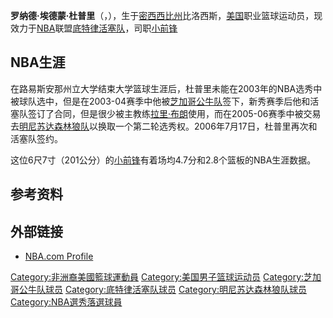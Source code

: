 {{Infobox NBA Player
| name = 罗纳德·杜普里<br/>Ronald Dupree
| image =
| caption =
| league = NBA
| position = [[小前锋|小前锋]]
| nickname =
| height_ft = 6
| height_in = 7
| weight_lb = 209
| team =
| nationality = {{USA}}
| birth_date  = {{birth date and age|1981|1|26}}
| birth_place = {{USA}}[[密西西比州|密西西比州]][[比洛西斯|比洛西斯]]
| college     = [[路易斯安那州立大学|路易斯安那州立大学]]
| high school =
| draft = 未参加
| draft_year = 2003
| draft_team =
| career_start = 2003年
| former_teams = [[芝加哥公牛队|芝加哥公牛队]]（2003 – 2004）<br/>底特律活塞队（2004 – 2005）<br/>[[明尼苏达森林狼队|明尼苏达森林狼队]]（2005-2006）
| awards =
}}

'''罗纳德·埃德蒙·杜普里'''（{{lang-en|'''Ronald Edmund Dupree'''}}，{{bd|1981年|1月26日|}}），生于[[密西西比州|密西西比州]]比洛西斯，[[美国|美国]]职业篮球运动员，现效力于[[NBA|NBA]]联盟[[底特律活塞队|底特律活塞队]]，司职[[小前锋|小前锋]]

== NBA生涯 ==
在路易斯安那州立大学结束大学篮球生涯后，杜普里未能在2003年的NBA选秀中被球队选中，但是在2003-04赛季中他被[[芝加哥公牛队|芝加哥公牛队]]签下，新秀赛季后他和活塞队签订了合同，但是很少被主教练[[拉里·布朗|拉里·布朗]]使用，而在2005-06赛季中被交易去[[明尼苏达森林狼队|明尼苏达森林狼队]]以换取一个第二轮选秀权。2006年7月17日，杜普里再次和活塞队签约。

这位6尺7寸（201公分）的[[小前锋|小前锋]]有着场均4.7分和2.8个篮板的NBA生涯数据。

== 参考资料 ==
{{reflist}}

== 外部链接 ==
* [http://www.nba.com/playerfile/ronald_dupree/index.html NBA.com Profile] {{Wayback|url=http://www.nba.com/playerfile/ronald_dupree/index.html |date=20130816044244 }} {{en}}

{{Authority control}}
{{DEFAULTSORT:Dupree, Ronald}}
[[Category:非洲裔美國籃球運動員|Category:非洲裔美國籃球運動員]]
[[Category:美国男子篮球运动员|Category:美国男子篮球运动员]]
[[Category:芝加哥公牛队球员|Category:芝加哥公牛队球员]]
[[Category:底特律活塞队球员|Category:底特律活塞队球员]]
[[Category:明尼苏达森林狼队球员|Category:明尼苏达森林狼队球员]]
[[Category:NBA選秀落選球員|Category:NBA選秀落選球員]]